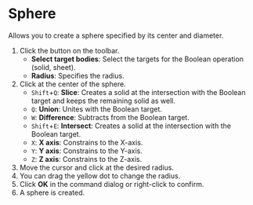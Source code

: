
# Sphere

Allows you to create a sphere specified by its center and diameter.

<KinouGaiyou shortcut='' command='Sphere' button='Toolbar' />

1. Click the button on the toolbar.
   - **Select target bodies**: Select the targets for the Boolean operation (solid, sheet).
   - **Radius**: Specifies the radius.
2. Click at the center of the sphere.
   - `Shift`+`Q`: **Slice**: Creates a solid at the intersection with the Boolean target and keeps the remaining solid as well.
   - `Q`: **Union**: Unites with the Boolean target.
   - `W`: **Difference**: Subtracts from the Boolean target.
   - `Shift`+`E`: **Intersect**: Creates a solid at the intersection with the Boolean target.
   - `X`: **X axis**: Constrains to the X-axis.
   - `Y`: **Y axis**: Constrains to the Y-axis.
   - `Z`: **Z axis**: Constrains to the Z-axis.
3. Move the cursor and click at the desired radius.
4. You can drag the yellow dot to change the radius.
5. Click **OK** in the command dialog or right-click to confirm.
6. A sphere is created.


